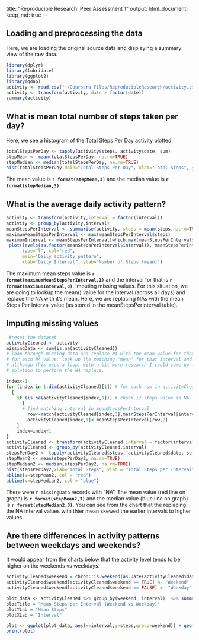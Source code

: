 

title: "Reproducible Research: Peer Assessment 1"
output: 
  html_document:
    keep_md: true
---


## Loading and preprocessing the data
Here, we are loading the original source data and displaying a summary view of the raw data.
```r
library(dplyr)
library(lubridate)
library(ggplot2)
library(qdap)
activity <- read.csv("~/Coursera Files/ReproducibleResearch/activity.csv")
activity <- transform(activity, date = factor(date))
summary(activity)
```

## What is mean total number of steps taken per day?
Here, we see a histogram of the Total Steps Per Day activity plotted.  

```r

totalStepsPerDay <- tapply(activity$steps, activity$date, sum)
stepMean <- mean(totalStepsPerDay, na.rm=TRUE)
stepMedian <- median(totalStepsPerDay, na.rm=TRUE)
hist(totalStepsPerDay,main="Total Steps Per Day", xlab="Total Steps", ylab = "Frequency")

```


The mean value is **`r format(stepMean,3)`** and the median value is **`r format(stepMedian,3)`**. 

## What is the average daily activity pattern?
```r

activity <- transform(activity,interval = factor(interval))
activity <- group_by(activity,interval)
meanStepsPerInterval <- summarise(activity, steps = mean(steps,na.rm=TRUE))
maximumMeanStepsPerInterval <- max(meanStepsPerInterval$steps)
maximumInterval <- meanStepsPerInterval[which.max(meanStepsPerInterval$steps),1]
 plot(levels(as.factor(meanStepsPerInterval$interval)), meanStepsPerInterval$steps, 
      type="l", col="red", 
      main="Daily activity pattern", 
      xlab="Daily Interval", ylab="Number of Steps (mean)")
```

The maximum mean steps value is **`r format(maximumMeanStepsPerInterval,1)`** and the interval for that is **`r format(maximumInterval,0)`**. 
Imputing missing values. For this situation, we are going to lookup the mean() value for the interval (across all days) and replace the NA with it's mean.  Here, we are replacing NAs with the mean Steps Per Interval value (as stored in the meanStepsPerInterval table).

## Imputing missing values
```r
 #reset the dataset 
activityCleaned <- activity
missingData <- sum(is.na(activityCleaned))
# loop through missing data and replace NA with the mean value for that interval.
# for each NA value, look up the matching "mean" for that interval and replace.
# although this uses a loop, with a bit more research I could come up with a cleaner (i.e. package based) 
# solution to perform the NA replace.

index<-1
for (index in 1:dim(activityCleaned)[1]) # for each row in activityCleaned
  {
    if (is.na(activityCleaned[index,1])) # check if steps value is NA
      {
      # find matching interval in meanStepsPerInterval
        row<-match(activityCleaned[index,3],meanStepsPerInterval$interval)
        activityCleaned[index,1]<-meanStepsPerInterval[row,2]
    }
    index=index+1
}
activityCleaned <- transform(activityCleaned,interval = factor(interval))
activityCleaned <- group_by(activityCleaned,interval)
stepsPerDay2 <- tapply(activityCleaned$steps, activityCleaned$date, sum, na.rm = TRUE)
stepMean2 <- mean(stepsPerDay2, na.rm=TRUE)
stepMedian2 <- median(stepsPerDay2, na.rm=TRUE)
hist(stepsPerDay2,xlab="Total Steps", ylab = "Total Steps per Interval",main="Total Steps per day (NA replaced by MEAN)")
abline(v=stepMean2, col = "red")
abline(v=stepMedian2, col = "blue")

```

There were `r missingData` records with "NA".  The mean value (red line on graph) is **`r format(stepMean2,3)`** and the median value (blue line on graph) is **`r format(stepMedian2,3)`**. You can see from the chart that the replacing the NA interval values with thier mean skewed the earlier intervals to higher values.  

## Are there differences in activity patterns between weekdays and weekends?

It would appear from the charts below that the activity level tends to be higher on the weekends vs weekdays.  

```r
activityCleaned$weekend = chron::is.weekend(as.Date(activityCleaned$date))
activityCleaned$weekend[activityCleaned$weekend == TRUE] <- "Weekend"
activityCleaned$weekend[activityCleaned$weekend == FALSE] <- "Weekday"

plot_data <- activityCleaned %>% group_by(weekend, interval)  %>% summarize(steps = mean(steps, na.rm=TRUE))
plotTitle = "Mean Steps per Interval (Weekend vs Weekday)"
plotYLab = "Mean Steps"
plotXLab = "Interval"

plot <- ggplot(plot_data, aes(x=interval,y=steps,group=weekend)) + geom_line(aes(color=weekend)) + facet_grid(weekend ~ .) + labs(x=plotXLab, y=plotYLab, title=plotTitle) + scale_x_discrete(breaks=seq(0,3000,500))
print(plot)

```

